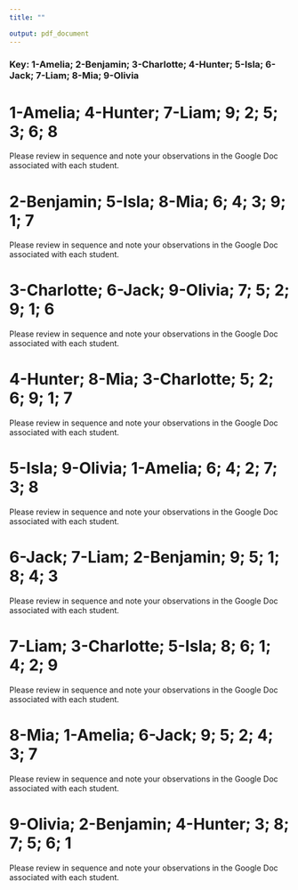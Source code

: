 ```yaml
---
title: ""

output: pdf_document
---
```


### Key: 1-Amelia; 2-Benjamin; 3-Charlotte; 4-Hunter; 5-Isla; 6-Jack; 7-Liam; 8-Mia; 9-Olivia 

#  1-Amelia; 4-Hunter; 7-Liam; 9; 2; 5; 3; 6; 8
Please review in sequence and note your observations in the Google Doc associated with each student.

#  2-Benjamin; 5-Isla; 8-Mia; 6; 4; 3; 9; 1; 7
Please review in sequence and note your observations in the Google Doc associated with each student.


#  3-Charlotte; 6-Jack; 9-Olivia; 7; 5; 2; 9; 1; 6
Please review in sequence and note your observations in the Google Doc associated with each student.


#  4-Hunter; 8-Mia; 3-Charlotte; 5; 2; 6; 9; 1; 7
Please review in sequence and note your observations in the Google Doc associated with each student.


#  5-Isla; 9-Olivia; 1-Amelia; 6; 4; 2; 7; 3; 8
Please review in sequence and note your observations in the Google Doc associated with each student.


#  6-Jack; 7-Liam; 2-Benjamin; 9; 5; 1; 8; 4; 3
Please review in sequence and note your observations in the Google Doc associated with each student.


#  7-Liam; 3-Charlotte; 5-Isla; 8; 6; 1; 4; 2; 9
Please review in sequence and note your observations in the Google Doc associated with each student.


#  8-Mia; 1-Amelia; 6-Jack; 9; 5; 2; 4; 3; 7
Please review in sequence and note your observations in the Google Doc associated with each student.


#  9-Olivia; 2-Benjamin; 4-Hunter; 3; 8; 7; 5; 6; 1
Please review in sequence and note your observations in the Google Doc associated with each student.



